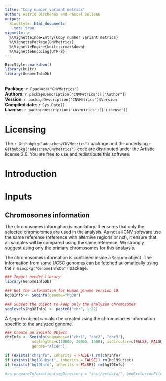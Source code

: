 ```yaml
---
title: "Copy number variant metrics"
author: Astrid Deschênes and Pascal Belleau
output:
  BiocStyle::html_document:
    toc: true
vignette: >
  %\VignetteIndexEntry{Copy number variant metrics}
  %\VignettePackage{CNVMetrics}
  %\VignetteEngine{knitr::rmarkdown}
  %\VignetteEncoding{UTF-8}
---
```


```r
BiocStyle::markdown()
library(knitr)
library(GenomeInfoDb)

```

<br />
**Package**: `r Rpackage("CNVMetrics")`<br />
**Authors**: `r packageDescription("CNVMetrics")[["Author"]]`<br />
**Version**: `r packageDescription("CNVMetrics")$Version`<br />
**Compiled date**: `r Sys.Date()`<br />
**License**: `r packageDescription("CNVMetrics")[["License"]]`<br />


# Licensing 

The `r Githubpkg("adeschen/CNVMetrics")` package and the underlying 
`r Githubpkg("adeschen/CNVMetrics")` code are distributed under the 
Artistic license 2.0. You are free to use and redistribute this software. 

# Introduction



# Inputs

## Chromosomes information 

The chromosomes information is mandatory. It ensures that only the selected
chromoromes are used in the analysis. As not all CNV software use the same
reference (reference with alternive regions or not), it ensure that
all samples will be compared using the same reference. We strongly suggest 
using only the primary chromosomes for this analaysis.

The chromosomes information is contained inside a `Seqinfo` object. The 
information from some UCSC genomes can be fetched automatically using
the `r Biocpkg("GenomeInfoDb")` package. 

```r
### Import needed library
library(GenomeInfoDb)

### Get the information for Human genome version 19
hg38Info <- Seqinfo(genome="hg38")

### Subset the object to keep only the analyzed chromosomes
seqlevels(hg38Info) <- paste0("chr", 1:22)
```

A `Seqinfo` object can also be created using the chromosomes information 
specific to the analyzed genome.

```r
### Create an Seqinfo Object
chrInfo <- Seqinfo(seqnames=c("chr1", "chr2", "chr3"),
            seqlengths=c(10000, 20000, 1500), isCircular=c(FALSE, FALSE, FALSE),
            genome="Alien")
```

```r
if (exists("chrInfo", inherits = FALSE)) rm(chrInfo)
if (exists("hg19Subset", inherits = FALSE)) rm(hg19Subset)
if (exists("hg19Info", inherits = FALSE)) rm(hg19Info)
```



```r
#a<-prepareInformation(segDirectory = "inst/extdata/", bedExclusionFile = "inst/extdata/exclusion.bed", segmentWithHeader = FALSE, chrInfo = hg38Info)

```


